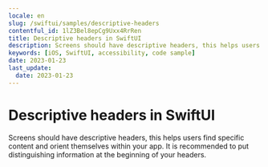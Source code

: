 ```yaml
---
locale: en
slug: /swiftui/samples/descriptive-headers
contentful_id: 1lZ3Bel8epCg9Uxx4RrRen
title: Descriptive headers in SwiftUI
description: Screens should have descriptive headers, this helps users find specific content and orient themselves within your app.
keywords: [iOS, SwiftUI, accessibility, code sample]
date: 2023-01-23
last_update:
  date: 2023-01-23
---
```


# Descriptive headers in SwiftUI

Screens should have descriptive headers, this helps users find specific content and orient themselves within your app. It is recommended to put distinguishing information at the beginning of your headers.

<CodeSample id="screen-headers" platform="swiftui" locale="en"/>
